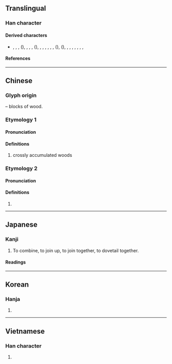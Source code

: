 {{also|黃|黄|再|爯}}
{{character info/new}}
==Translingual==

===Han character===
{{Han char|rn=13|rad=冂|as=08|sn=10|four=55557|canj=TTGB|ids=⿱井再,⿱𠀎冉}}

====Derived characters====
* {{l|mul|傋}}, {{l|mul|媾}}, {{l|mul|搆}}, {{l|mul|溝}} ({{l|mul|沟}}), {{l|mul|㗕}}, {{l|mul|㡚}}, {{l|mul|𤠰}}, {{l|mul|構}} ({{l|mul|构}}), {{l|mul|煹}}, {{l|mul|䐟}}, {{l|mul|𢲱}}, {{l|mul|䃓}}, {{l|mul|褠}}, {{l|mul|耩}}, {{l|mul|講}} ({{l|mul|讲}}), {{l|mul|購}} ({{l|mul|购}}), {{l|mul|鞲}}, {{l|mul|韝}}, {{l|mul|遘}}, {{l|mul|斠}}, {{l|mul|覯}}, {{l|mul|顜}}, {{l|mul|㝤}}, {{l|mul|篝}}

====References====
{{Han ref|kx=0129.250|dkj=01540|dj=0291.160|hdz=10100.170|uh=5193}}

----

==Chinese==
{{zh-forms}}

===Glyph origin===
{{Han etym}}
{{liushu|p}} – blocks of wood.

===Etymology 1===
====Pronunciation====
{{zh-pron
|m=gòu
|c=gau3
|mn=
|mc=2
|oc=y,2
|ma=
|cat=n
}}

====Definitions====
{{zh-hanzi}}

# crossly accumulated woods

===Etymology 2===
====Pronunciation====
{{zh-pron
|m=gōu
|mc=1
|oc=n,1
|cat=
}}

====Definitions====
{{zh-hanzi}}

# {{zh-alt-form|溝|a numeral that refers to 10<sup>32</sup> or others|tr=-}}

----

==Japanese==

===Kanji===
{{ja-kanji|grade=|rs=冂08}}

# To combine, to join up, to join together, to dovetail together.

====Readings====
{{ja-readings
|on=こう
|kun=くむ, くみあわす, かまえる
}}

----

==Korean==

===Hanja===
{{ko-hanja|구}}

# {{rfdef|ko|sort=冂08}}

----

==Vietnamese==

===Han character===
{{vi-readings|rs=冂08|reading=cấu}}

# {{rfdef|vi|sort=冂08}}

{{cln|vi|Han tu}}